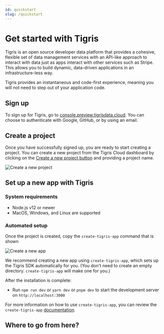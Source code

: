 ```yaml
---
id: quickstart
slug: /quickstart
---
```



# Get started with Tigris

Tigris is an open source developer data platform that provides a cohesive,
flexible set of data management services with an API-like approach to interact
with data just as apps interact with other services such as Stripe. This allows
you to build dynamic, data-driven applications in an infrastructure-less way.

Tigris provides an instantaneous and code-first experience, meaning you will not
need to step out of your application code.

## Sign up

To sign up for Tigris, go to [console.preview.tigrisdata.cloud](https://console.preview.tigrisdata.cloud/).
You can choose to authenticate with Google, GitHub, or by using an email.

## Create a project

Once you have successfully signed up, you are ready to start creating a project.
You can create a new project from the Tigris Cloud dashboard by clicking on the
[Create a new project button](https://console.preview.tigrisdata.cloud/) and
providing a project name.

![Create a new project](/img/screenshots/create-new-project-dialog.jpg)

## Set up a new app with Tigris

### System requirements

- Node.js v12 or newer
- MacOS, Windows, and Linux are supported

### Automated setup

Once the project is created, copy the `create-tigris-app` command that is shown

![Create a new app](/img/screenshots/create-tigris-app-dialog.jpg)

We recommend creating a new app using `create-tigris-app`, which sets up the
Tigris SDK automatically for you. (You don't need to create an empty directory.
`create-tigris-app` will make one for you.)

After the installation is complete:

- Run `npm run dev` or `yarn dev` or `pnpm dev` to start the development server
  on `http://localhost:3000`

For more information on how to use `create-tigris-app`, you can review the
`create-tigris-app` [documentation](/create-tigris-app/).

## Where to go from here?

<QuickstartFooter />

